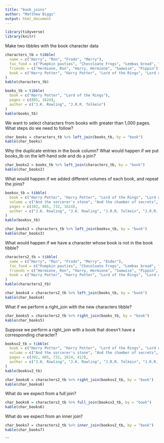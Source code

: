 ```yaml
---
title: "book_joins"
author: "Matthew Biggs"
output: html_document
---
```


```r
library(tidyverse)
library(knitr)
```

Make two tibbles with the book character data

```r
characters_tb = tibble(
  name = c("Harry", "Ron", "Frodo", "Merry"),
  fav_food = c("Pumpkin pasties", "Chocoloate Frogs", "Lembas bread", "Mushrooms"),
  friends = c("Hermione, Ron", "Harry, Hermione", "Samwise", "Pippin"), 
  book = c("Harry Potter", "Harry Potter", "Lord of the Rings", "Lord of the Rings")
)
kable(characters_tb)

books_tb = tibble(
  book = c("Harry Potter", "Lord of the Rings"),
  pages = c(865, 1624),
  author = c("J.K. Rowling", "J.R.R. Tolkein")
)
kable(books_tb)
```

We want to select characters from books with greater than 1,000 pages. 
What steps do we need to follow?

```r
char_books = characters_tb %>% left_join(books_tb, by = "book")
kable(char_books)
```

Why the duplicate entries in the book column?
What would happen if we put books_tb on the left-hand side and do a join?

```r
char_books2 = books_tb %>% left_join(characters_tb, by = "book")
kable(char_books2)
```

What would happen if we added different volumes of each book, and repeat the joins?

```r
booksv_tb = tibble(
  book = c("Harry Potter", "Harry Potter", "Lord of the Rings", "Lord of the Rings"),
  volume = c("And the sorcerer's stone", "And the chamber of secrets", "The fellowship of the ring", "The two towers"),
  pages = c(382, 865, 732, 1624),
  author = c("J.K. Rowling", "J.K. Rowling", "J.R.R. Tolkein", "J.R.R. Tolkein")
)
kable(booksv_tb)
```

```r
char_books3 = characters_tb %>% left_join(booksv_tb, by = "book")
kable(char_books3)
```

What would happen if we have a character whose book is not in the book tibble?

```r
characters2_tb = tibble(
  name = c("Harry", "Ron", "Frodo", "Merry", "Ender"),
  fav_food = c("Pumpkin pasties", "Chocoloate Frogs", "Lembas bread", "Mushrooms", "Unknown"),
  friends = c("Hermione, Ron", "Harry, Hermione", "Samwise", "Pippin", "Bean"), 
  book = c("Harry Potter", "Harry Potter", "Lord of the Rings", "Lord of the Rings", "Ender's Game")
)
kable(characters2_tb)
```


```r
char_books4 = characters2_tb %>% left_join(books_tb, by = "book")
kable(char_books4)
```

What if we perform a right_join with the new characters tibble?
```r
char_books5 = characters2_tb %>% right_join(books_tb, by = "book")
kable(char_books5)
```

Suppose we perform a right_join with a book that doesn't have a corresponding character?
```r
booksv2_tb = tibble(
  book = c("Harry Potter", "Harry Potter", "Lord of the Rings", "Lord of the Rings", "Mistborn"),
  volume = c("And the sorcerer's stone", "And the chamber of secrets", "The fellowship of the ring", "The two towers", "The final empire"),
  pages = c(382, 865, 732, 1624, 412),
  author = c("J.K. Rowling", "J.K. Rowling", "J.R.R. Tolkein", "J.R.R. Tolkein", "Brandon Sanderson")
)
kable(booksv2_tb)
```
```r
char_books6 = characters2_tb %>% right_join(booksv2_tb, by = "book")
kable(char_books6)
```

What do we expect from a full join?
```r
char_books6 = characters2_tb %>% full_join(booksv2_tb, by = "book")
kable(char_books6)
```

What do we expect from an inner join?
```r
char_books7 = characters2_tb %>% inner_join(booksv2_tb, by = "book")
kable(char_books7)
```
```